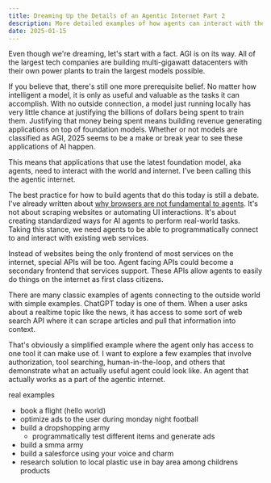 ```yaml
---
title: Dreaming Up the Details of an Agentic Internet Part 2
description: More detailed examples of how agents can interact with the internet.
date: 2025-01-15
---
```


Even though we're dreaming, let's start with a fact. AGI is on its way. All of the largest tech companies are building multi-gigawatt datacenters with their own power plants to train the largest models possible.

If you believe that, there's still one more prerequisite belief. No matter how intelligent a model, it is only as useful and valuable as the tasks it can accomplish. With no outside connection, a model just running locally has very little chance at justifying the billions of dollars being spent to train them. Justifying that money being spent means building revenue generating applications on top of foundation models. Whether or not models are classified as AGI, 2025 seems to be a make or break year to see these applications of AI happen.

This means that applications that use the latest foundation model, aka agents, need to interact with the world and internet. I've been calling this the agentic internet.

The best practice for how to build agents that do this today is still a debate. I've already written about [why browsers are not fundamental to agents](/posts/browsers). It's not about scraping websites or automating UI interactions. It's about creating standardized ways for AI agents to perform real-world tasks. Taking this stance, we need agents to be able to programmatically connect to and interact with existing web services.

Instead of websites being the only frontend of most services on the internet, special APIs will be too. Agent facing APIs could become a secondary frontend that services support. These APIs allow agents to easily do things on the internet as first class citizens.

There are many classic examples of agents connecting to the outside world with simple examples. ChatGPT today is one of them. When a user asks about a realtime topic like the news, it has access to some sort of web search API where it can scrape articles and pull that information into context.

That's obviously a simplified example where the agent only has access to one tool it can make use of. I want to explore a few examples that involve authorization, tool searching, human-in-the-loop, and others that demonstrate what an actually useful agent could look like. An agent that actually works as a part of the agentic internet.

real examples

- book a flight (hello world)
- optimize ads to the user during monday night football
- build a dropshopping army
  - programmatically test different items and generate ads
- build a smma army
- build a salesforce using your voice and charm
- research solution to local plastic use in bay area among childrens products
